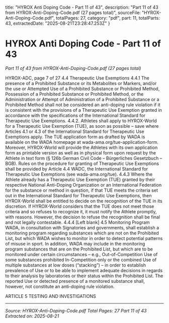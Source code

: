   title: "HYROX Anti Doping Code - Part 11 of 43",
  description: "Part 11 of 43 from HYROX-Anti-Doping-Code.pdf (27 pages total)",
  sourceFile: "HYROX-Anti-Doping-Code.pdf",
  totalPages: 27,
  category: "pdf",
  part: 11,
  totalParts: 43,
  extractedDate: "2025-08-21T23:28:47.253Z"
}

# HYROX Anti Doping Code - Part 11 of 43

*Part 11 of 43 from HYROX-Anti-Doping-Code.pdf (27 pages total)*

HYROX-ADC, page 7 of 27
4.4 Therapeutic Use Exemptions
4.4.1 The presence of a Prohibited Substance or its Metabolites or Markers, and/or the use
or Attempted Use of a Prohibited Substance or Prohibited Method, Possession of a
Prohibited Substance or Prohibited Method, or the Administration or Attempt of
Administration of a Prohibited Substance or a Prohibited Method shall not be
considered an anti-doping rule violation if it is consistent with the provisions of a
Therapeutic Use Exemption granted in accordance with the specifications of the
International Standard for Therapeutic Use Exemptions.
4.4.2. Athletes shall apply to HYROX-World for a Therapeutic Use Exemption (TUE), as soon
as possible – save where Articles 4.1 or 4.3 of the International Standard for
Therapeutic Use Exemptions apply. The TUE application form as drafted by WADA is
available on the WADA homepage at wada-ama.org/tue-application-form. Moreover,
HYROX-World will provide the Athletes with its own application form as printable
version as well as in physical form upon request by the Athlete in text form (§ 126b
German Civil Code – Bürgerliches Gesetzbuch – BGB). Rules on the procedure for
granting of Therapeutic Use Exemptions shall be provided by Article 4.4 WADC, the
International Standard for Therapeutic Use Exemptions (see wada-ama.org/tue).
4.4.3 Where the Athlete already has a Therapeutic Use Exemption (TUE) granted by their
respective National Anti-Doping Organization or an International Federation for the
substance or method in question, if that TUE meets the criteria set out in the
International Standard for Therapeutic Use Exemptions, then HYROX-World shall be
entitled to decide on the recognition of the TUE in its discretion. If HYROX-World
considers that the TUE does not meet those criteria and so refuses to recognize it, it
must notify the Athlete promptly, with reasons. However, the decision to refuse the
recognition shall be final and not legally contestable.
4.4.4 [Left blank]
4.5 Monitoring Program
WADA, in consultation with Signatories and governments, shall establish a
monitoring program regarding substances which are not on the Prohibited List, but
which WADA wishes to monitor in order to detect potential patterns of misuse in
sport. In addition, WADA may include in the monitoring program substances that are
on the Prohibited List, but which are to be monitored under certain circumstances –
e.g., Out-of-Competition Use of some substances prohibited In-Competition only or
the combined Use of multiple substances at low doses (“stacking”) – in order to
establish prevalence of Use or to be able to implement adequate decisions in regards
to their analysis by laboratories or their status within the Prohibited List. The reported
Use or detected presence of a monitored substance shall, however, not constitute an
anti-doping rule violation.

ARTICLE 5 TESTING AND INVESTIGATIONS

---

*Source: HYROX-Anti-Doping-Code.pdf*
*Total Pages: 27*
*Part 11 of 43*
*Extracted on: 2025-08-21*
